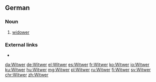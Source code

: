 ==German==

===Noun===
{{de-noun|m|Witwers|Witwer}}

# [[widower]]

===External links===
* {{R:Duden}}

[[da:Witwer]]
[[de:Witwer]]
[[el:Witwer]]
[[es:Witwer]]
[[fr:Witwer]]
[[ko:Witwer]]
[[io:Witwer]]
[[ku:Witwer]]
[[hu:Witwer]]
[[mg:Witwer]]
[[pl:Witwer]]
[[ru:Witwer]]
[[fi:Witwer]]
[[sv:Witwer]]
[[chr:Witwer]]
[[zh:Witwer]]